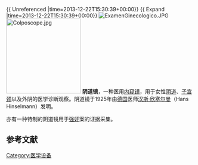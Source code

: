 {{ Unreferenced |time=2013-12-22T15:30:39+00:00}}
{{ Expand |time=2013-12-22T15:30:39+00:00}}
{{medical}}
[[File:ExamenGinecologico.JPG|right]]
[[Image:Colposcope.jpg|200px]]
'''阴道镜'''，一种医用[[内窥镜|内窥镜]]，用于女性[[阴道|阴道]]、[[子宫颈|子宫颈]]以及外阴的医学诊断观察。阴道镜于1925年由[[德国|德国]]医师[[汉斯·欣塞尔曼|汉斯·欣塞尔曼]]（Hans Hinselmann）发明。

亦有一种特制的阴道镜用于[[强奸|强奸]]案的证据采集。

==参考文献==
{{reflist}}
{{女性生殖诊断及手术}}

{{Authority control}}
[[Category:医学设备|Category:医学设备]]